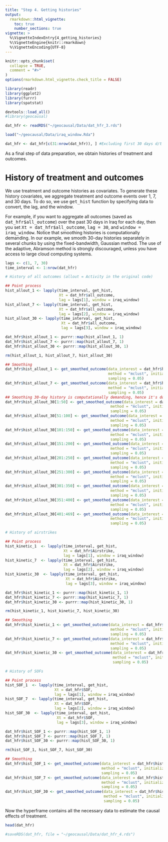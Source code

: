 ```yaml
---
title: "Step 4. Getting histories"
output: 
  rmarkdown::html_vignette:
    toc: true
    number_sections: true
vignette: >
  %\VignetteIndexEntry{4_getting_histories}
  %\VignetteEngine{knitr::rmarkdown}
  %\VignetteEncoding{UTF-8}
---
```


<style type = "text/css">
h1.title {
  font-size: 30px;
}
h1 { /* Header 1 */
  font-size: 26px;
}
h2 { /* Header 2 */
    font-size: 18px;
}
h3 { /* Header 3 */
  font-size: 16px;
}
div#TOC li {
    list-style:none;
    background-image:none;
    background-repeat:none;
    background-position:0; 
}
</style>

```r
knitr::opts_chunk$set(
  collapse = TRUE,
  comment = "#>"
)
options(rmarkdown.html_vignette.check_title = FALSE)

library(readr)
library(ggplot2)
library(furrr)
library(spatstat)
```

```r
devtools::load_all()
#library(geocausal)
```

```r
dat_hfr <- readRDS("~/geocausal/Data/dat_hfr_3.rds")

load("~/geocausal/Data/iraq_window.Rda")

dat_hfr <- dat_hfr[c(31:nrow(dat_hfr)), ] #Excluding first 30 days d/t blackout
```

As a final step of data preparation, we obtain histories of treatment and outcomes.

# History of treatment and outcomes

We use treatment and outcome histories as covariates. To generate these history covariates, we aggregate treatment and outcome events over 1, 7, and 30 days. To do so, we use <tt>get_hist</tt> function by specifying data to convert, the lag, and the window. 

For example, if you want to aggregate all outcomes (saved as <tt>dat_hfr\$all_outcome</tt>) over the past 30 days in Iraq for each day, then you set <tt>Xt = dat_hfr\$all_outcome</tt>, <tt>lag = 30</tt>, and <tt>window = iraq_window</tt>. Notice that smoothing histories is computationally demanding. In our example, we smooth 30-day histories separately in several chunks by using the fixed-bandwidth, Gaussian method. The use of the adaptive, Abramson method is strongly discouraged, unless you have access to large cloud computing systems.

```r
lags <- c(1, 7, 30)
time_interval <- 1:nrow(dat_hfr)

# History of all outcomes (allout = Activity in the original code)

## Point process
hist_allout_1 <- lapply(time_interval, get_hist,
                        Xt = dat_hfr$all_outcome,
                        lag = lags[1], window = iraq_window)
hist_allout_7 <- lapply(time_interval, get_hist,
                        Xt = dat_hfr$all_outcome,
                        lag = lags[2], window = iraq_window)
hist_allout_30 <- lapply(time_interval, get_hist,
                         Xt = dat_hfr$all_outcome,
                         lag = lags[3], window = iraq_window)

dat_hfr$hist_allout_1 <- purrr::map(hist_allout_1, 1)
dat_hfr$hist_allout_7 <- purrr::map(hist_allout_7, 1)
dat_hfr$hist_allout_30 <- purrr::map(hist_allout_30, 1)

rm(hist_allout_1, hist_allout_7, hist_allout_30)

## Smoothing
dat_hfr$hist_allout_1 <- get_smoothed_outcome(data_interest = dat_hfr$hist_allout_1,
                                              method = "mclust", initialization = TRUE,
                                              sampling = 0.05)
dat_hfr$hist_allout_7 <- get_smoothed_outcome(data_interest = dat_hfr$hist_allout_7,
                                              method = "mclust", initialization = TRUE,
                                              sampling = 0.05)
## Smoothing 30-day history is computationally demanding, hence it's done chunk by chunk
dat_hfr$hist_allout_30[1:50] <- get_smoothed_outcome(data_interest = dat_hfr$hist_allout_30[1:50],
                                               method = "mclust", initialization = TRUE,
                                               sampling = 0.05)
dat_hfr$hist_allout_30[51:100] <- get_smoothed_outcome(data_interest = dat_hfr$hist_allout_30[51:100],
                                               method = "mclust", initialization = TRUE,
                                               sampling = 0.05)
dat_hfr$hist_allout_30[101:150] <- get_smoothed_outcome(data_interest = dat_hfr$hist_allout_30[101:150],
                                               method = "mclust", initialization = TRUE,
                                               sampling = 0.05)
dat_hfr$hist_allout_30[151:200] <- get_smoothed_outcome(data_interest = dat_hfr$hist_allout_30[151:200],
                                               method = "mclust", initialization = TRUE,
                                               sampling = 0.05)
dat_hfr$hist_allout_30[201:250] <- get_smoothed_outcome(data_interest = dat_hfr$hist_allout_30[201:250],
                                               method = "mclust", initialization = TRUE,
                                               sampling = 0.05)
dat_hfr$hist_allout_30[251:300] <- get_smoothed_outcome(data_interest = dat_hfr$hist_allout_30[251:300],
                                               method = "mclust", initialization = TRUE,
                                               sampling = 0.05)
dat_hfr$hist_allout_30[301:350] <- get_smoothed_outcome(data_interest = dat_hfr$hist_allout_30[301:350],
                                               method = "mclust", initialization = TRUE,
                                               sampling = 0.05)
dat_hfr$hist_allout_30[351:400] <- get_smoothed_outcome(data_interest = dat_hfr$hist_allout_30[351:400],
                                               method = "mclust", initialization = TRUE,
                                               sampling = 0.05)
dat_hfr$hist_allout_30[401:469] <- get_smoothed_outcome(data_interest = dat_hfr$hist_allout_30[401:469],
                                               method = "mclust", initialization = TRUE,
                                               sampling = 0.05)
```

```r
# History of airstrikes

## Point process
hist_kinetic_1  <- lapply(time_interval, get_hist,
                          Xt = dat_hfr$Airstrike,
                          lag = lags[1], window = iraq_window)
hist_kinetic_7  <- lapply(time_interval, get_hist,
                          Xt = dat_hfr$Airstrike,
                          lag = lags[2], window = iraq_window)
hist_kinetic_30  <- lapply(time_interval, get_hist,
                           Xt = dat_hfr$Airstrike,
                           lag = lags[3], window = iraq_window)

dat_hfr$hist_kinetic_1 <- purrr::map(hist_kinetic_1, 1)
dat_hfr$hist_kinetic_7 <- purrr::map(hist_kinetic_7, 1)
dat_hfr$hist_kinetic_30 <- purrr::map(hist_kinetic_30, 1)

rm(hist_kinetic_1, hist_kinetic_7, hist_kinetic_30)

## Smoothing
dat_hfr$hist_kinetic_1 <- get_smoothed_outcome(data_interest = dat_hfr$hist_kinetic_1,
                                               method = "mclust", initialization = TRUE,
                                               sampling = 0.05)
dat_hfr$hist_kinetic_7 <- get_smoothed_outcome(data_interest = dat_hfr$hist_kinetic_7,
                                               method = "mclust", initialization = TRUE,
                                               sampling = 0.05)
dat_hfr$hist_kinetic_30 <- get_smoothed_outcome(data_interest = dat_hfr$hist_kinetic_30,
                                                method = "mclust", initialization = TRUE,
                                                sampling = 0.05)
```

```r
# History of SOFs

## Point process
hist_SOF_1  <- lapply(time_interval, get_hist,
                      Xt = dat_hfr$SOF,
                      lag = lags[1], window = iraq_window)
hist_SOF_7  <- lapply(time_interval, get_hist,
                      Xt = dat_hfr$SOF,
                      lag = lags[2], window = iraq_window)
hist_SOF_30  <- lapply(time_interval, get_hist,
                       Xt = dat_hfr$SOF,
                       lag = lags[3], window = iraq_window)

dat_hfr$hist_SOF_1 <- purrr::map(hist_SOF_1, 1)
dat_hfr$hist_SOF_7 <- purrr::map(hist_SOF_7, 1)
dat_hfr$hist_SOF_30 <- purrr::map(hist_SOF_30, 1)

rm(hist_SOF_1, hist_SOF_7, hist_SOF_30)

## Smoothing
dat_hfr$hist_SOF_1 <- get_smoothed_outcome(data_interest = dat_hfr$hist_SOF_1,
                                           method = "mclust", initialization = TRUE,
                                           sampling = 0.05)
dat_hfr$hist_SOF_7 <- get_smoothed_outcome(data_interest = dat_hfr$hist_SOF_7,
                                           method = "mclust", initialization = TRUE,
                                           sampling = 0.05)
dat_hfr$hist_SOF_30 <- get_smoothed_outcome(data_interest = dat_hfr$hist_SOF_30,
                                            method = "mclust", initialization = TRUE,
                                            sampling = 0.05)
```
Now the hyperframe contains all the necessary data to estimate the causal effects of treatment.

```r
head(dat_hfr)
```

```r
#saveRDS(dat_hfr, file = "~/geocausal/Data/dat_hfr_4.rds")
```